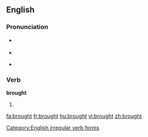 ==English==

{{rank|however|enough|quite|230|brought|woman|want|home}}

=== Pronunciation ===
*{{IPA|/'brɔːt/}} {{SAMPA|/'brO:t/}}
*{{audio|en-us-brought.ogg|Audio (US)}}
*{{audio|en-uk-brought.ogg|Audio (UK)}}
*:{{rhymes|ɔːt}}

===Verb===
'''brought'''

# {{past tense of|[[bring]]|lang=English}}

[[Category:English irregular verb forms]]

[[fa:brought]]
[[fr:brought]]
[[hu:brought]]
[[vi:brought]]
[[zh:brought]]